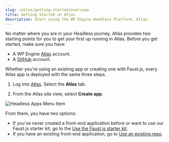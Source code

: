 ```yaml
---
slug: /atlas/getting-started/overview
title: Getting Started on Atlas
description: Start using the WP Engine Headless Platform, Atlas.
---
```


No matter where you are in your Headless journey, Atlas provides two starting points for you to get your first up running in Atlas. Before you get started, make sure you have:

- A WP Engine [Atlas](https://wpengine.com/atlas) account.
- A [GitHub](https://github.com/) account.


Whether you're using an existing app or creating one with Faust.js, every Atlas app is deployed with the same three steps.

1. Log into [Atlas](https://wpengine.com/atlas). Select the **Atlas** tab. 

2. From the Atlas site view, select **Create app**. 

  ![Headless Apps Menu Item](../assets/img/portal-menu.png)

From there, you have two options:

- If you've never created a front-end application before or want to use our Faust.js starter kit, go to the [Use the Faust.js starter kit](./set-repository-settings#use-the-faustjs-starter-kit).
- If you have an existing front-end application, go to [Use an existing repo](./set-repository-settings#use-an-existing-repo).